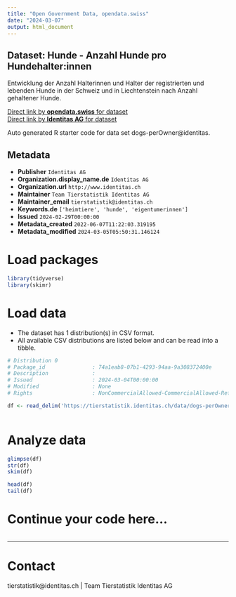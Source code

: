 ```yaml
---
title: "Open Government Data, opendata.swiss"
date: "2024-03-07"
output: html_document
---
```


## Dataset: Hunde - Anzahl Hunde pro Hundehalter:innen

Entwicklung der Anzahl Halterinnen und Halter der registrierten und lebenden Hunde in der Schweiz und in Liechtenstein nach Anzahl gehaltener Hunde.

[Direct link by **opendata.swiss** for dataset](https://opendata.swiss/de/dataset/hunde-hundehalter-innen-nach-anzahl-hunde)<br>
[Direct link by **Identitas AG** for dataset](https://tierstatistik.identitas.ch/)

Auto generated R starter code for data set dogs-perOwner@identitas.

## Metadata

- **Publisher** `Identitas AG`
- **Organization.display_name.de** `Identitas AG`
- **Organization.url** `http://www.identitas.ch`
- **Maintainer** `Team Tierstatistik Identitas AG`
- **Maintainer_email** `tierstatistik@identitas.ch`
- **Keywords.de** `['heimtiere', 'hunde', 'eigentumerinnen']`
- **Issued** `2024-02-29T00:00:00`
- **Metadata_created** `2022-06-07T11:22:03.319195`
- **Metadata_modified** `2024-03-05T05:50:31.146124`


# Load packages

```r

library(tidyverse)
library(skimr)

```

# Load data

-   The dataset has 1 distribution(s) in CSV format.
-   All available CSV distributions are listed below and can be read into a tibble.

```r

# Distribution 0
# Package_id               : 74a1eab8-07b1-4293-94aa-9a308372400e
# Description              : 
# Issued                   : 2024-03-04T00:00:00
# Modified                 : None
# Rights                   : NonCommercialAllowed-CommercialAllowed-ReferenceRequired

df <- read_delim('https://tierstatistik.identitas.ch/data/dogs-perOwner.csv')



```

# Analyze data

```r

glimpse(df)
str(df)
skim(df)

head(df)
tail(df)

```

# Continue your code here...

```r

```

------------------------------------------------------------------------

# Contact

tierstatistik@identitas.ch | Team Tierstatistik Identitas AG

